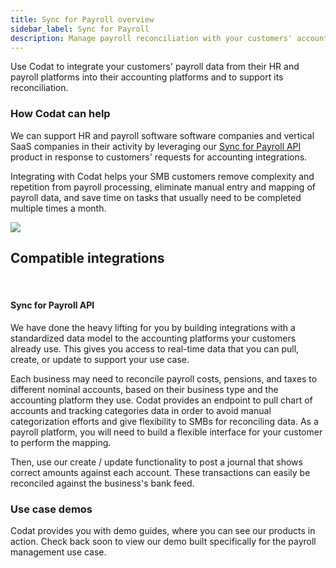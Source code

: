 ```yaml
---
title: Sync for Payroll overview
sidebar_label: Sync for Payroll
description: Manage payroll reconciliation with your customers' accounting platform
---
```




Use Codat to integrate your customers' payroll data from their HR and payroll platforms into their accounting platforms and to support its reconciliation.

### How Codat can help

We can support HR and payroll software software companies and vertical SaaS companies in their activity by leveraging our [Sync for Payroll API](/sync-for-payroll-api) product in response to customers' requests for accounting integrations. 

Integrating with Codat helps your SMB customers remove complexity and repetition from payroll processing, eliminate manual entry and mapping of payroll data, and save time on tasks that usually need to be completed multiple times a month. 

![](/img/use-cases/summary-pages/payroll.png)

## Compatible integrations

<br />

<IntegrationsList integrations={payrollIntegrations} />

#### Sync for Payroll API

We have done the heavy lifting for you by building integrations with a standardized data model to the accounting platforms your customers already use. This gives you access to real-time data that you can pull, create, or update to support your use case.

Each business may need to reconcile payroll costs, pensions, and taxes to different nominal accounts, based on their business type and the accounting platform they use. Codat provides an endpoint to pull chart of accounts and tracking categories data in order to avoid manual categorization efforts and give flexibility to SMBs for reconciling data. As a payroll platform, you will need to build a flexible interface for your customer to perform the mapping.  

Then, use our create / update functionality to post a journal that shows correct amounts against each account. These transactions can easily be reconciled against the business's bank feed.

### Use case demos

Codat provides you with demo guides, where you can see our products in action. Check back soon to view our demo built specifically for the payroll management use case.
